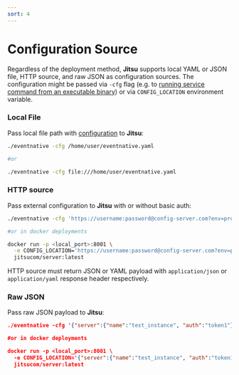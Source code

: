 ```yaml
---
sort: 4
---
```



# Configuration Source


Regardless of the deployment method, **Jitsu** supports local YAML or JSON file, HTTP source, and raw JSON as configuration sources. The configuration might be passed via `-cfg` flag (e.g. to [running service command from an executable binary](/docs/deployment/build-from-sources#run-eventnative)) or via `CONFIG_LOCATION` environment variable.

### Local File

Pass local file path with [configuration](/docs/configuration) to **Jitsu**:

```bash
./eventnative -cfg /home/user/eventnative.yaml

#or

./eventnative -cfg file:///home/user/eventnative.yaml
```

### HTTP source

Pass external configuration to **Jitsu** with or without basic auth:

```bash
./eventnative -cfg 'https://username:password@config-server.com?env=prod'

#or in docker deployments

docker run -p <local_port>:8001 \
  -e CONFIG_LOCATION='https://username:password@config-server.com?env=prod' \
  jitsucom/server:latest
```

<Hint>
    HTTP source must return JSON or YAML payload with <code inline="true">application/json</code> or <code inline="true">application/yaml</code> response header respectively.
</Hint>

### Raw JSON

Pass raw JSON payload to **Jitsu**:

```json
./eventnative -cfg '{"server":{"name":"test_instance", "auth":"token1"}}'

#or in docker deployments

docker run -p <local_port>:8001 \
  -e CONFIG_LOCATION='{"server":{"name":"test_instance", "auth":"token1"}}' \
  jitsucom/server:latest
```